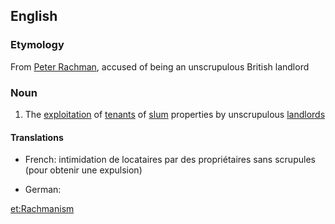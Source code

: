 ==English==

===Etymology===
From [[w:Peter Rachman|Peter Rachman]], accused of being an unscrupulous British landlord

===Noun===
{{en-noun}}

# {{label|en|British}} The [[exploitation]] of [[tenant]]s of [[slum]] properties by unscrupulous [[landlord]]s

====Translations====
{{trans-top|(UK) The exploitation of tenants of slum properties by unscrupulous landlords}}
* French: intimidation de locataires par des propriétaires sans scrupules (pour obtenir une expulsion)
{{trans-mid}}
* German: {{t|de|Mietwucher|m}}
{{trans-bottom}}

[[et:Rachmanism]]